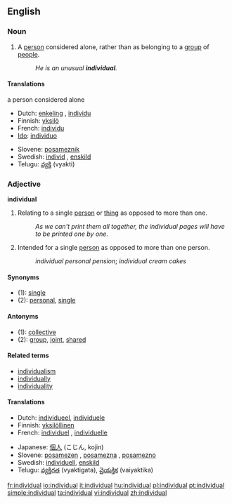 ==English==

{{rank|silent|takes|honour|806|individual|girls|wall|cry}}

===Noun===
{{en-noun-reg}}

# A [[person]] considered alone, rather than as belonging to a [[group]] of [[people]].
#: ''He is an unusual '''individual'''.''

====Translations====
;a person considered alone
{{top}}
*Dutch: [[enkeling]] {{m}}, [[individu]] {{n}}
*Finnish: [[yksilö]]
*French: [[individu]] {{m}}
*[[Ido]]: [[individuo]]
{{mid}}
*Slovene: [[posameznik]] {{m}}
*Swedish: [[individ]] {{c}}, [[enskild]] {{c}}
*Telugu: [[వ్యక్తి]] (vyakti)
{{bottom}}

===Adjective===
'''individual'''

# Relating to a single [[person]] or [[thing]] as opposed to more than one.
#: ''As we can't print them all together, the individual pages will have to be printed one by one.''
# Intended for a single [[person]] as opposed to more than one person.
#: ''individual personal pension''; ''individual cream cakes''

====Synonyms====
*(1): [[single]]
*(2): [[personal]], [[single]]

====Antonyms====
*(1): [[collective]]
*(2): [[group]], [[joint]], [[shared]]

====Related terms====
*[[individualism]]
*[[individually]]
*[[individuality]]

====Translations====
{{top}}
*Dutch: [[individueel]], [[individuele]]
*Finnish: [[yksilöllinen]]
*French: [[individuel]] {{m}}, [[individuelle]] {{f}}
{{mid}}
*Japanese: [[個人]] (こじん, kojin)
*Slovene: [[posamezen]] {{m}}, [[posamezna]] {{f}}, [[posamezno]] {{n}}
*Swedish: [[individuell]], [[enskild]]
*Telugu: [[వ్యక్తిగత]] (vyaktigata), [[వైయక్తిక]] (vaiyaktika)
{{bottom}}

[[fr:individual]]
[[io:individual]]
[[it:individual]]
[[hu:individual]]
[[pl:individual]]
[[pt:individual]]
[[simple:individual]]
[[ta:individual]]
[[vi:individual]]
[[zh:individual]]